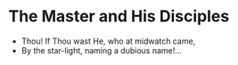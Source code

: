 # The Master and His Disciples

::: {.poetry}
- Thou! If Thou wast He, who at midwatch came, 
- By the star-light, naming a dubious name!...
:::

